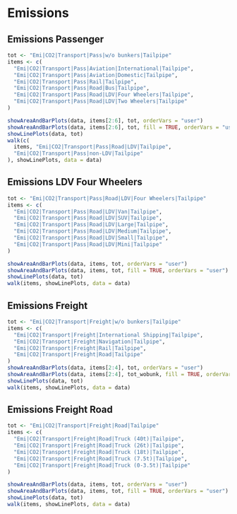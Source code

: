 # Emissions

## Emissions Passenger
```r
tot <- "Emi|CO2|Transport|Pass|w/o bunkers|Tailpipe"
items <- c(
  "Emi|CO2|Transport|Pass|Aviation|International|Tailpipe",
  "Emi|CO2|Transport|Pass|Aviation|Domestic|Tailpipe",
  "Emi|CO2|Transport|Pass|Rail|Tailpipe",
  "Emi|CO2|Transport|Pass|Road|Bus|Tailpipe",
  "Emi|CO2|Transport|Pass|Road|LDV|Four Wheelers|Tailpipe",
  "Emi|CO2|Transport|Pass|Road|LDV|Two Wheelers|Tailpipe"
)

showAreaAndBarPlots(data, items[2:6], tot, orderVars = "user")
showAreaAndBarPlots(data, items[2:6], tot, fill = TRUE, orderVars = "user")
showLinePlots(data, tot)
walk(c(
  items, "Emi|CO2|Transport|Pass|Road|LDV|Tailpipe",
  "Emi|CO2|Transport|Pass|non-LDV|Tailpipe"
), showLinePlots, data = data)
```

## Emissions LDV Four Wheelers
```r
tot <- "Emi|CO2|Transport|Pass|Road|LDV|Four Wheelers|Tailpipe"
items <- c(
  "Emi|CO2|Transport|Pass|Road|LDV|Van|Tailpipe",
  "Emi|CO2|Transport|Pass|Road|LDV|SUV|Tailpipe",
  "Emi|CO2|Transport|Pass|Road|LDV|Large|Tailpipe",
  "Emi|CO2|Transport|Pass|Road|LDV|Medium|Tailpipe",
  "Emi|CO2|Transport|Pass|Road|LDV|Small|Tailpipe",
  "Emi|CO2|Transport|Pass|Road|LDV|Mini|Tailpipe"
)

showAreaAndBarPlots(data, items, tot, orderVars = "user")
showAreaAndBarPlots(data, items, tot, fill = TRUE, orderVars = "user")
showLinePlots(data, tot)
walk(items, showLinePlots, data = data)
```

## Emissions Freight
```r
tot <- "Emi|CO2|Transport|Freight|w/o bunkers|Tailpipe"
items <- c(
  "Emi|CO2|Transport|Freight|International Shipping|Tailpipe",
  "Emi|CO2|Transport|Freight|Navigation|Tailpipe",
  "Emi|CO2|Transport|Freight|Rail|Tailpipe",
  "Emi|CO2|Transport|Freight|Road|Tailpipe"
)
showAreaAndBarPlots(data, items[2:4], tot, orderVars = "user")
showAreaAndBarPlots(data, items[2:4], tot_wobunk, fill = TRUE, orderVars = "user")
showLinePlots(data, tot)
walk(items, showLinePlots, data = data)
```      

## Emissions Freight Road      
```r
tot <- "Emi|CO2|Transport|Freight|Road|Tailpipe"
items <- c(
  "Emi|CO2|Transport|Freight|Road|Truck (40t)|Tailpipe",
  "Emi|CO2|Transport|Freight|Road|Truck (26t)|Tailpipe",
  "Emi|CO2|Transport|Freight|Road|Truck (18t)|Tailpipe",
  "Emi|CO2|Transport|Freight|Road|Truck (7.5t)|Tailpipe",
  "Emi|CO2|Transport|Freight|Road|Truck (0-3.5t)|Tailpipe"
)

showAreaAndBarPlots(data, items, tot, orderVars = "user")
showAreaAndBarPlots(data, items, tot, fill = TRUE, orderVars = "user")
showLinePlots(data, tot)
walk(items, showLinePlots, data = data)
```      
      

